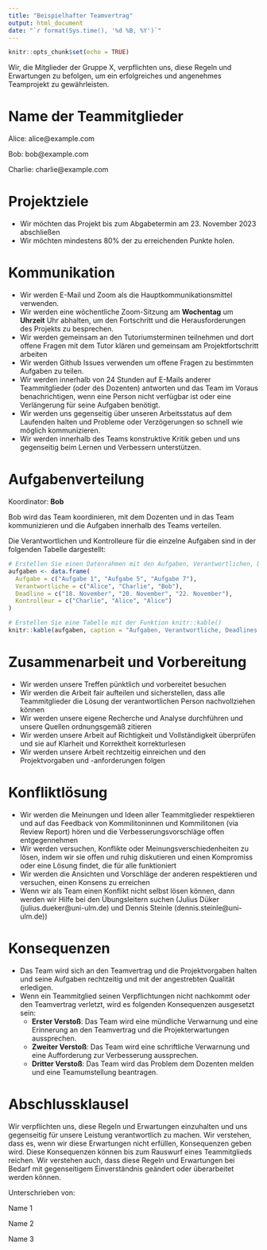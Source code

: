 ```yaml
---
title: "Beispielhafter Teamvertrag"
output: html_document
date: "`r format(Sys.time(), '%d %B, %Y')`"
---
```


```r
knitr::opts_chunk$set(echo = TRUE)
```

Wir, die Mitglieder der Gruppe X, verpflichten uns, diese Regeln und Erwartungen zu befolgen, um ein erfolgreiches und angenehmes Teamprojekt zu gewährleisten.

# Name der Teammitglieder

Alice: alice@example.com

Bob: bob@example.com

Charlie: charlie@example.com

# Projektziele

- Wir möchten das Projekt bis zum Abgabetermin am 23. November 2023 abschließen
- Wir möchten mindestens 80% der zu erreichenden Punkte holen.

# Kommunikation

- Wir werden E-Mail und Zoom als die Hauptkommunikationsmittel verwenden.
- Wir werden eine wöchentliche Zoom-Sitzung am **Wochentag** um **Uhrzeit** Uhr abhalten, um den Fortschritt und die Herausforderungen des Projekts zu besprechen.
- Wir werden gemeinsam an den Tutoriumsterminen teilnehmen und dort offene Fragen mit dem Tutor klären und gemeinsam am Projektfortschritt arbeiten
- Wir werden Github Issues verwenden um offene Fragen zu bestimmten Aufgaben zu teilen.
- Wir werden innerhalb von 24 Stunden auf E-Mails anderer Teammitglieder (oder des Dozenten) antworten und das Team im Voraus benachrichtigen, wenn eine Person nicht verfügbar ist oder eine Verlängerung für seine Aufgaben benötigt.
- Wir werden uns gegenseitig über unseren Arbeitsstatus auf dem Laufenden halten und Probleme oder Verzögerungen so schnell wie möglich kommunizieren.
- Wir werden innerhalb des Teams konstruktive Kritik geben und uns gegenseitig beim Lernen und Verbessern unterstützen.

# Aufgabenverteilung

Koordinator: **Bob** 

Bob wird das Team koordinieren, mit dem Dozenten und in das Team kommunizieren und die Aufgaben innerhalb des Teams verteilen.

Die Verantwortlichen und Kontrolleure für die einzelne Aufgaben sind in der folgenden Tabelle dargestellt:

```r
# Erstellen Sie einen Datenrahmen mit den Aufgaben, Verantwortlichen, Deadlines und Checkern
aufgaben <- data.frame(
  Aufgabe = c("Aufgabe 1", "Aufgabe 5", "Aufgabe 7"),
  Verantwortliche = c("Alice", "Charlie", "Bob"),
  Deadline = c("18. November", "20. November", "22. November"),
  Kontrolleur = c("Charlie", "Alice", "Alice")
)

# Erstellen Sie eine Tabelle mit der Funktion knitr::kable()
knitr::kable(aufgaben, caption = "Aufgaben, Verantwortliche, Deadlines und Kontrolleur")
```

# Zusammenarbeit und Vorbereitung

- Wir werden unsere Treffen pünktlich und vorbereitet besuchen
- Wir werden die Arbeit fair aufteilen und sicherstellen, dass alle Teammitglieder die Lösung der verantwortlichen Person nachvollziehen können
- Wir werden unsere eigene Recherche und Analyse durchführen und unsere Quellen ordnungsgemäß zitieren
- Wir werden unsere Arbeit auf Richtigkeit und Vollständigkeit überprüfen und sie auf Klarheit und Korrektheit korrekturlesen
- Wir werden unsere Arbeit rechtzeitig einreichen und den Projektvorgaben und -anforderungen folgen

# Konfliktlösung

- Wir werden die Meinungen und Ideen aller Teammitglieder respektieren und auf das Feedback von Kommilitoninnen und Kommilitonen (via Review Report) hören und die Verbesserungsvorschläge offen entgegennehmen
- Wir werden versuchen, Konflikte oder Meinungsverschiedenheiten zu lösen, indem wir sie offen und ruhig diskutieren und einen Kompromiss oder eine Lösung findet, die für alle funktioniert
- Wir werden die Ansichten und Vorschläge der anderen respektieren und versuchen, einen Konsens zu erreichen
- Wenn wir als Team einen Konflikt nicht selbst lösen können, dann werden wir Hilfe bei den Übungsleitern suchen (Julius Düker (julius.dueker@uni-ulm.de) und Dennis Steinle (dennis.steinle@uni-ulm.de))

# Konsequenzen

- Das Team wird sich an den Teamvertrag und die Projektvorgaben halten und seine Aufgaben rechtzeitig und mit der angestrebten Qualität erledigen.
- Wenn ein Teammitglied seinen Verpflichtungen nicht nachkommt oder den Teamvertrag verletzt, wird es folgenden Konsequenzen ausgesetzt sein:
    - **Erster Verstoß**: Das Team wird eine mündliche Verwarnung und eine Erinnerung an den Teamvertrag und die Projekterwartungen aussprechen.
    - **Zweiter Verstoß**: Das Team wird eine schriftliche Verwarnung und eine Aufforderung zur Verbesserung aussprechen.
    - **Dritter Verstoß**: Das Team wird das Problem dem Dozenten melden und eine Teamumstellung beantragen.

# Abschlussklausel

Wir verpflichten uns, diese Regeln und Erwartungen einzuhalten und uns gegenseitig für unsere Leistung verantwortlich zu machen. Wir verstehen, dass es, wenn wir diese Erwartungen nicht erfüllen, Konsequenzen geben wird. Diese Konsequenzen können bis zum Rauswurf eines Teammitglieds reichen. Wir verstehen auch, dass diese Regeln und Erwartungen bei Bedarf mit gegenseitigem Einverständnis geändert oder überarbeitet werden können.

Unterschrieben von:

Name 1

Name 2

Name 3